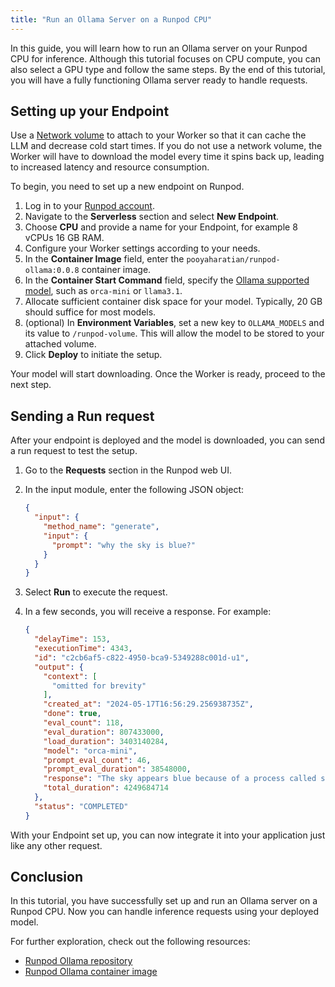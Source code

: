 ```yaml
---
title: "Run an Ollama Server on a Runpod CPU"
---
```


In this guide, you will learn how to run an Ollama server on your Runpod CPU for inference. Although this tutorial focuses on CPU compute, you can also select a GPU type and follow the same steps. By the end of this tutorial, you will have a fully functioning Ollama server ready to handle requests.

## Setting up your Endpoint

<Info>

Use a [Network volume](/storage/network-volumes) to attach to your Worker so that it can cache the LLM and decrease cold start times. If you do not use a network volume, the Worker will have to download the model every time it spins back up, leading to increased latency and resource consumption.

</Info>

To begin, you need to set up a new endpoint on Runpod.

1. Log in to your [Runpod account](https://www.console.runpod.io/console/home).
2. Navigate to the **Serverless** section and select **New Endpoint**.
3. Choose **CPU** and provide a name for your Endpoint, for example 8 vCPUs 16 GB RAM.
4. Configure your Worker settings according to your needs.
5. In the **Container Image** field, enter the `pooyaharatian/runpod-ollama:0.0.8` container image.
6. In the **Container Start Command** field, specify the [Ollama supported model](https://ollama.com/library), such as `orca-mini` or `llama3.1`.
7. Allocate sufficient container disk space for your model. Typically, 20 GB should suffice for most models.
8. (optional) In **Environment Variables**, set a new key to `OLLAMA_MODELS` and its value to `/runpod-volume`. This will allow the model to be stored to your attached volume.
9. Click **Deploy** to initiate the setup.

Your model will start downloading. Once the Worker is ready, proceed to the next step.

## Sending a Run request

After your endpoint is deployed and the model is downloaded, you can send a run request to test the setup.

1. Go to the **Requests** section in the Runpod web UI.

2. In the input module, enter the following JSON object:

   ```json
   {
     "input": {
       "method_name": "generate",
       "input": {
         "prompt": "why the sky is blue?"
       }
     }
   }
   ```

3. Select **Run** to execute the request.

4. In a few seconds, you will receive a response. For example:

   ```json
   {
     "delayTime": 153,
     "executionTime": 4343,
     "id": "c2cb6af5-c822-4950-bca9-5349288c001d-u1",
     "output": {
       "context": [
         "omitted for brevity"
       ],
       "created_at": "2024-05-17T16:56:29.256938735Z",
       "done": true,
       "eval_count": 118,
       "eval_duration": 807433000,
       "load_duration": 3403140284,
       "model": "orca-mini",
       "prompt_eval_count": 46,
       "prompt_eval_duration": 38548000,
       "response": "The sky appears blue because of a process called scattering. When sunlight enters the Earth's atmosphere, it encounters molecules of air such as nitrogen and oxygen. These molecules scatter the light in all directions, but they scatter the shorter wavelengths of light (such as violet and blue) more than the longer wavelengths (such as red). This creates a reddish-orange sky that is less intense on the horizon than on the observer's position. As the sun gets lower in the sky, the amount of scattering increases and the sky appears to get brighter.",
       "total_duration": 4249684714
     },
     "status": "COMPLETED"
   }
   ```

With your Endpoint set up, you can now integrate it into your application just like any other request.

## Conclusion

In this tutorial, you have successfully set up and run an Ollama server on a Runpod CPU. Now you can handle inference requests using your deployed model.

For further exploration, check out the following resources:

* [Runpod Ollama repository](https://github.com/pooyahrtn/)
* [Runpod Ollama container image](https://hub.docker.com/r/pooyaharatian/runpod-ollama)
